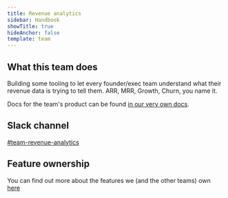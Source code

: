 ```yaml
---
title: Revenue analytics
sidebar: Handbook
showTitle: true
hideAnchor: false
template: team
---
```


## What this team does

Building some tooling to let every founder/exec team understand what their revenue data is trying to tell them. ARR, MRR, Growth, Churn, you name it.

Docs for the team's product can be found [in our very own docs](/docs/revenue-analytics).

## Slack channel

[#team-revenue-analytics](https://posthog.slack.com/messages/team-revenue-analytics)

## Feature ownership
You can find out more about the features we (and the other teams) own [here](/handbook/engineering/feature-ownership)
